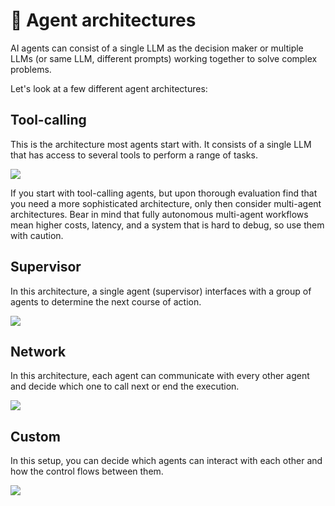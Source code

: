 # 🦹 Agent architectures

AI agents can consist of a single LLM as the decision maker or multiple LLMs (or same LLM, different prompts) working together to solve complex problems.

Let's look at a few different agent architectures:

## Tool-calling

This is the architecture most agents start with. It consists of a single LLM that has access to several tools to perform a range of tasks.

![](/img/screenshots/10-key-concepts/agent-workflow.png)

If you start with tool-calling agents, but upon thorough evaluation find that you need a more sophisticated architecture, only then consider multi-agent architectures. Bear in mind that fully autonomous multi-agent workflows mean higher costs, latency, and a system that is hard to debug, so use them with caution. 

## Supervisor

In this architecture, a single agent (supervisor) interfaces with a group of agents to determine the next course of action.

![](/img/screenshots/10-key-concepts/supervisor.png)

## Network

In this architecture, each agent can communicate with every other agent and decide which one to call next or end the execution.

![](/img/screenshots/10-key-concepts/network.png)


## Custom

In this setup, you can decide which agents can interact with each other and how the control flows between them.

![](/img/screenshots/10-key-concepts/custom.png)